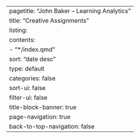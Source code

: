 ---
pagetitle: "John Baker – Learning Analytics"
title: "Creative Assignments"
listing: 
  contents:
    - "*/index.qmd"
  sort: "date desc"
  type: default
  categories: false
  sort-ui: false
  filter-ui: false
title-block-banner: true
page-navigation: true
back-to-top-navigation: false
---